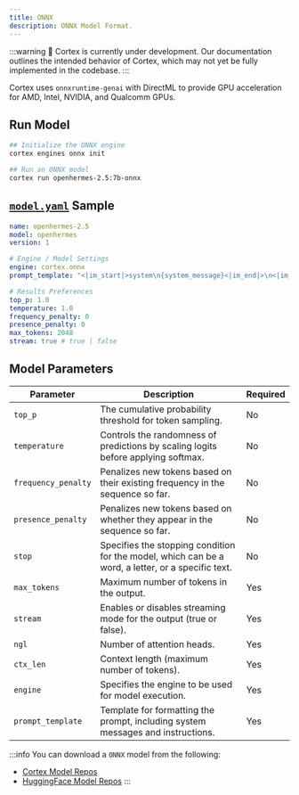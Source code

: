```yaml
---
title: ONNX
description: ONNX Model Format.
---
```


:::warning
🚧 Cortex is currently under development. Our documentation outlines the intended behavior of Cortex, which may not yet be fully implemented in the codebase.
:::

Cortex uses `onnxruntime-genai` with DirectML to provide GPU acceleration for AMD, Intel, NVIDIA, and Qualcomm GPUs.

## Run Model
```bash
## Initialize the ONNX engine
cortex engines onnx init

## Run an ONNX model
cortex run openhermes-2.5:7b-onnx
```
## [`model.yaml`](/docs/model-yaml) Sample
```yaml
name: openhermes-2.5
model: openhermes
version: 1

# Engine / Model Settings
engine: cortex.onnx
prompt_template: "<|im_start|>system\n{system_message}<|im_end|>\n<|im_start|>user\n{prompt}<|im_end|>\n<|im_start|>assistant\n"

# Results Preferences
top_p: 1.0
temperature: 1.0
frequency_penalty: 0
presence_penalty: 0
max_tokens: 2048 
stream: true # true | false

```
## Model Parameters

| **Parameter**          | **Description**                                                                      | **Required** |
|------------------------|--------------------------------------------------------------------------------------|--------------|
| `top_p`                | The cumulative probability threshold for token sampling.                             | No  |
| `temperature`          | Controls the randomness of predictions by scaling logits before applying softmax.    | No   |
| `frequency_penalty`    | Penalizes new tokens based on their existing frequency in the sequence so far.       | No   |
| `presence_penalty`     | Penalizes new tokens based on whether they appear in the sequence so far.            | No   |
| `stop`                 | Specifies the stopping condition for the model, which can be a word, a letter, or a specific text. | No          |
| `max_tokens`           | Maximum number of tokens in the output.                                              | Yes          |
| `stream`               | Enables or disables streaming mode for the output (true or false).                   | Yes          |
| `ngl`                  | Number of attention heads.                                                           | Yes          |
| `ctx_len`              | Context length (maximum number of tokens).                                           | Yes          |
| `engine`               | Specifies the engine to be used for model execution.                                 | Yes          |
| `prompt_template`      | Template for formatting the prompt, including system messages and instructions.      | Yes          |


:::info
You can download a `ONNX` model from the following:
- [Cortex Model Repos](/docs/hub/cortex-hub)
- [HuggingFace Model Repos](/docs/hub/hugging-face)
:::